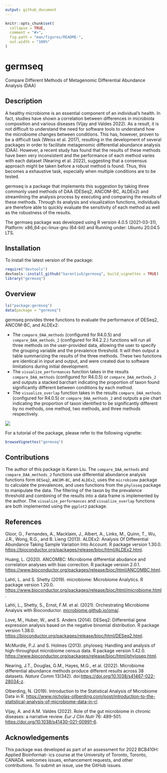 ```yaml
---
output: github_document
---
```


<!-- README.md is generated from README.Rmd. Please edit that file -->

```r
knitr::opts_chunk$set(
  collapse = TRUE,
  comment = "#>",
  fig.path = "man/figures/README-",
  out.width = "100%"
)
```

# germseq

<!-- badges: start -->
<!-- badges: end -->
Compare Different Methods of Metagenomic Differential Abundance Analysis (DAA)

## Description
A healthy microbiome is an essential component of an individual's health. In fact, studies have shown a correlation between differences in microbiota composition and various diseases (Vijay and Valdes 2022). As a result, it is not difficult to understand the need for software tools to understand how the microbiome changes between conditions. This has, however, proven to be a difficult task (Weiss et al. 2017), resulting in the development of several packages in order to facilitate metagenomic differential abundance analysis (DAA). However, a recent study has found that the results of these methods have been very inconsistent and the performance of each method varies with each dataset (Nearing et al. 2022), suggesting that a consensus approach might be taken before a robust method is found. Thus, this becomes a exhaustive task, especially when multiple conditions are to be tested.   

germseq is a package that implements this suggestion by taking three commonly used methods of DAA (DESeq2, ANCOM-BC, ALDEx2) and streamlining the analysis process by executing and comparing the results of these methods. Through its analysis and visualization functions, individuals are therefore able to quickly evaluate the sensitivity of each method as well as the robustness of the results. 

The germseq package was developed using R version 4.0.5 (2021-03-31), Platform: x86_64-pc-linux-gnu (64-bit) and Running under: Ubuntu 20.04.5 LTS.

## Installation

To install the latest version of the package:

``` r
require("devtools")
devtools::install_github("karenliu5/germseq", build_vignettes = TRUE)
library("germseq")
```

## Overview
``` r
ls("package:germseq")
data(package = "germseq")
```

germseq provides three functions to evaluate the performance of DESeq2, ANCOM-BC, and ALDEx2:

* The `compare_DAA_methods` (configured for R4.0.5) and `compare_DAA_methods_2` (configured for R4.2.2.) functions will run all three methods on the user-provided data, allowing the user to specify the grouping variable and the prevalence threshold. It will then output a table summarizing the results of the three methods. These two functions are identical in input and output, and were created due to software limitations during initial development.
* The `visualize_performances` function takes in the results `compare_DAA_methods` (configured for R4.0.5) or `compare_DAA_methods_2` and outputs a stacked barchart indicating the proportion of taxon found significantly different between conditions by each method.
* The `visualize_overlap` function takes in the results `compare_DAA_methods` (configured for R4.0.5) or `compare_DAA_methods_2` and outputs a pie chart indicating the proportion of taxon identified to be significantly different by no methods, one method, two methods, and three methods respectively. 

![](./inst/extdata/Liu_Karen_F1.png)

For a tutorial of the package, please refer to the following vignette:

``` r
browseVignettes("germseq")
```

## Contributions
The author of this package is Karen Liu. The `compare_DAA_methods` and `compare_DAA_methods_2` functions use differential abundance analysis functions form `DESeq2`, `ANCOM-BC`, and `ALDEx2`, uses the `microbiome` package to calculate the prevalences, and uses functions from the `phyloseq` package to manipulate the data. The filtering of the taxon by the prevalence threshold and combining of the results into a data frame is implemented by the author. The `visualize_performances` and `visualize_overlap` functions are both implemented using the `ggplot2` package. 

## References
Gloor, G., Fernandes, A., Macklaim, J., Albert, A., Links, M., Quinn, T., Wu, J.R.,
Wong, R.G., and B. Lieng (2013). ALDEx2: Analysis Of Differential Abundance Taking
Sample Variation Into Account. R package version 1.30.0.
[https://bioconductor.org/packages/release/bioc/html/ALDEx2.html](https://bioconductor.org/packages/release/bioc/html/ALDEx2.html).

Huang, L. (2020). ANCOMBC: Microbiome differential abudance and correlation
analyses with bias correction. R package version 2.0.1.
[https://www.bioconductor.org/packages/release/bioc/html/ANCOMBC.html](https://bioconductor.org/packages/release/bioc/html/ALDEx2.html).

Lahti, L. and S. Shetty (2019). microbiome: Microbiome Analytics. R package version
1.20.0. [https://www.bioconductor.org/packages/release/bioc/html/microbiome.html](https://www.bioconductor.org/packages/release/bioc/html/microbiome.html).

Lahti, L., Shetty, S., Ernst, F.M. et al. (2021). Orchestrating Microbiome Analysis
with Bioconductor. [microbiome.github.io/oma/](microbiome.github.io/oma/).

Love, M., Huber, W., and S. Anders (2014). DESeq2: Differential gene expression
analysis based on the negative binomial distribution. R package version 1.38.0.
[https://bioconductor.org/packages/release/bioc/html/DESeq2.html](https://bioconductor.org/packages/release/bioc/html/DESeq2.html).

McMurdle, P.J. and S. Holmes (2013). phyloseq: Handling and analysis of high-throughput
microbiome census data. R package version 1.42.0.
[https://www.bioconductor.org/packages/release/bioc/html/phyloseq.html](https://www.bioconductor.org/packages/release/bioc/html/phyloseq.html).

Nearing, J.T., Douglas, G.M., Hayes, M.G., et al. (2022). Microbiome differential abundance methods produce different results across 38 datasets. *Nature Comm* 13(342). doi:[https://doi.org/10.1038/s41467-022-28034-z](https://doi.org/10.1038/s41467-022-28034-z). 

Olberding, N. (2019). Introduction to the Statistical Analysis of Microbiome Data in R.
[https://www.nicholas-ollberding.com/post/introduction-to-the-statistical-analysis-of-microbiome-data-in-r/](https://www.nicholas-ollberding.com/post/introduction-to-the-statistical-analysis-of-microbiome-data-in-r/).

Vijay, A. and A.M. Valdes (2022). Role of the gut microbiome in chronic diseases: a narrative review. *Eur J Clin Nutr* 76: 489-501. [https://doi.org/10.1038/s41430-021-00991-6](https://doi.org/10.1038/s41430-021-00991-6).

## Acknowledgements
This package was developed as part of an assessment for 2022 BCB410H: Applied Bioinformat-
ics course at the University of Toronto, Toronto, CANADA. <PackageName> welcomes issues,
enhancement requests, and other contributions. To submit an issue, use the GitHub issues.

